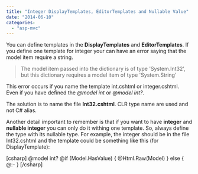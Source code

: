 ```yaml
---
title: "Integer DisplayTemplates, EditorTemplates and Nullable Value"
date: "2014-06-10"
categories: 
  - "asp-mvc"
---
```


You can define templates in the **DisplayTemplates** and **EditorTemplates**. If you define one template for integer your can have an error saying that the model item require a string.

> The model item passed into the dictionary is of type 'System.Int32', but this dictionary requires a model item of type 'System.String'

This error occurs if you name the template int.cshtml or integer.cshtml. Even if you have defined the _@model int_ or _@model int?_.

The solution is to name the file **Int32.cshtml**. CLR type name are used and not C# alias.

Another detail important to remember is that if you want to have **integer** and **nullable integer** you can only do it withing one template. So, always define the type with its nullable type. For example, the integer should be in the file Int32.cshtml and the template could be something like this (for DisplayTemplate):

\[csharp\] @model int? @if (Model.HasValue) { @Html.Raw(Model) } else { @:- } \[/csharp\]
